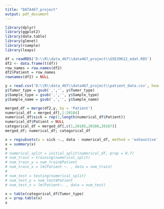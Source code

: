 ```yaml
---
title: "DATA467_project"
output: pdf_document
---
```


```r
library(dplyr)
library(ggplot2)
library(data.table)
library(glmnet)
library(rsample)
library(leaps)
```

```r
df = readRDS('D:\\R\\data_467\\data467_project\\GSE39612_edat.RDS')
df2 <- data.frame(t(df))
row_names = row.names(df2)
df2$Patient = row_names
rownames(df2) = NULL

y = read.csv('D:\\R\\data_467\\data467_project\\patient_data.csv', header = FALSE, col.names = c('Patient','Tumor_type', 'Sample_type', 'Sample_name'))
y$Tumor_type = gsub(',','', y$Tumor_type)
y$Sample_type = gsub(',','', y$Sample_type)
y$Sample_name = gsub(',','', y$Sample_name)

merged_df = merge(df2,y, by = 'Patient')
numerical_df = merged_df[,1:20184]
numerical_df$sick = rep(1,length(numerical_df$Patient))
numerical_df$Patient = NULL
categorical_df = merged_df[,c(1,20185,20186,20187)]
merged_df; numerical_df; categorical_df
```
```r
x = regsubsets(x = sick ~., data - numerical_df, method = 'exhaustive', nvmax = 8)
x = summary(x)
x
# numerical_split = initial_split(numerical_df, prop = 0.7)
# num_train = training(numerical_split)
# num_train_y = num_train$Patient
# num_train_x = lm(Patient ~. , data = num_train)
# 
# num_test = testing(numerical_split)
# num_test_y = num_test$Patient
# num_test_x = lm(Patient~. , data = num_test)
```

```r
x = table(categorical_df$Tumor_type)
x = prop.table(x)
x
```

